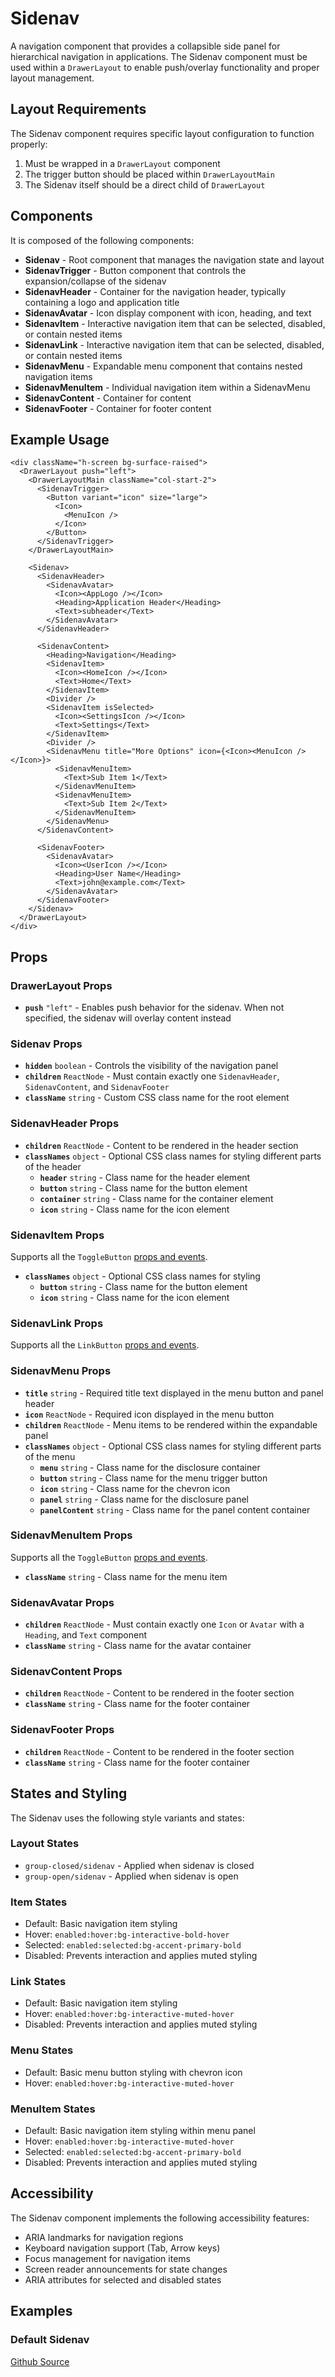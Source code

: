 

<Meta of={SidenavStories} />

# Sidenav

A navigation component that provides a collapsible side panel for hierarchical navigation in applications. The Sidenav component must be used within a `DrawerLayout` to enable push/overlay functionality and proper layout management.

## Layout Requirements

The Sidenav component requires specific layout configuration to function properly:

1. Must be wrapped in a `DrawerLayout` component
2. The trigger button should be placed within `DrawerLayoutMain`
3. The Sidenav itself should be a direct child of `DrawerLayout`

## Components

It is composed of the following components:
- **Sidenav** - Root component that manages the navigation state and layout
- **SidenavTrigger** - Button component that controls the expansion/collapse of the sidenav
- **SidenavHeader** - Container for the navigation header, typically containing a logo and application title
- **SidenavAvatar** - Icon display component with icon, heading, and text
- **SidenavItem** - Interactive navigation item that can be selected, disabled, or contain nested items
- **SidenavLink** - Interactive navigation item that can be selected, disabled, or contain nested items
- **SidenavMenu** - Expandable menu component that contains nested navigation items
- **SidenavMenuItem** - Individual navigation item within a SidenavMenu
- **SidenavContent** - Container for content
- **SidenavFooter** - Container for footer content

## Example Usage

```tsx
<div className="h-screen bg-surface-raised">
  <DrawerLayout push="left">
    <DrawerLayoutMain className="col-start-2">
      <SidenavTrigger>
        <Button variant="icon" size="large">
          <Icon>
            <MenuIcon />
          </Icon>
        </Button>
      </SidenavTrigger>
    </DrawerLayoutMain>

    <Sidenav>
      <SidenavHeader>
        <SidenavAvatar>
          <Icon><AppLogo /></Icon>
          <Heading>Application Header</Heading>
          <Text>subheader</Text>
        </SidenavAvatar>
      </SidenavHeader>

      <SidenavContent>
        <Heading>Navigation</Heading>
        <SidenavItem>
          <Icon><HomeIcon /></Icon>
          <Text>Home</Text>
        </SidenavItem>
        <Divider />
        <SidenavItem isSelected>
          <Icon><SettingsIcon /></Icon>
          <Text>Settings</Text>
        </SidenavItem>
        <Divider />
        <SidenavMenu title="More Options" icon={<Icon><MenuIcon /></Icon>}>
          <SidenavMenuItem>
            <Text>Sub Item 1</Text>
          </SidenavMenuItem>
          <SidenavMenuItem>
            <Text>Sub Item 2</Text>
          </SidenavMenuItem>
        </SidenavMenu>
      </SidenavContent>

      <SidenavFooter>
        <SidenavAvatar>
          <Icon><UserIcon /></Icon>
          <Heading>User Name</Heading>
          <Text>john@example.com</Text>
        </SidenavAvatar>
      </SidenavFooter>
    </Sidenav>
  </DrawerLayout>
</div>
```

## Props

### DrawerLayout Props
- **`push`** `"left"` - Enables push behavior for the sidenav. When not specified, the sidenav will overlay content instead

### Sidenav Props
- **`hidden`** `boolean` - Controls the visibility of the navigation panel
- **`children`** `ReactNode` - Must contain exactly one `SidenavHeader`, `SidenavContent`, and `SidenavFooter`
- **`className`** `string` - Custom CSS class name for the root element

### SidenavHeader Props
- **`children`** `ReactNode` - Content to be rendered in the header section
- **`classNames`** `object` - Optional CSS class names for styling different parts of the header
  - **`header`** `string` - Class name for the header element
  - **`button`** `string` - Class name for the button element
  - **`container`** `string` - Class name for the container element
  - **`icon`** `string` - Class name for the icon element

### SidenavItem Props
Supports all the `ToggleButton` [props and events](?path=/story/components-button--toggle).
- **`classNames`** `object` - Optional CSS class names for styling
  - **`button`** `string` - Class name for the button element
  - **`icon`** `string` - Class name for the icon element

### SidenavLink Props
Supports all the `LinkButton` [props and events](?path=/story/components-button--link).

### SidenavMenu Props
- **`title`** `string` - Required title text displayed in the menu button and panel header
- **`icon`** `ReactNode` - Required icon displayed in the menu button
- **`children`** `ReactNode` - Menu items to be rendered within the expandable panel
- **`classNames`** `object` - Optional CSS class names for styling different parts of the menu
  - **`menu`** `string` - Class name for the disclosure container
  - **`button`** `string` - Class name for the menu trigger button
  - **`icon`** `string` - Class name for the chevron icon
  - **`panel`** `string` - Class name for the disclosure panel
  - **`panelContent`** `string` - Class name for the panel content container

### SidenavMenuItem Props
Supports all the `ToggleButton` [props and events](?path=/story/components-button--toggle).
- **`className`** `string` - Class name for the menu item

### SidenavAvatar Props
- **`children`** `ReactNode` - Must contain exactly one `Icon` or `Avatar` with a `Heading`, and `Text` component
- **`className`** `string` - Class name for the avatar container

### SidenavContent Props
- **`children`** `ReactNode` - Content to be rendered in the footer section
- **`className`** `string` - Class name for the footer container

### SidenavFooter Props
- **`children`** `ReactNode` - Content to be rendered in the footer section
- **`className`** `string` - Class name for the footer container

## States and Styling

The Sidenav uses the following style variants and states:

### Layout States
- `group-closed/sidenav` - Applied when sidenav is closed
- `group-open/sidenav` - Applied when sidenav is open

### Item States
- Default: Basic navigation item styling
- Hover: `enabled:hover:bg-interactive-bold-hover`
- Selected: `enabled:selected:bg-accent-primary-bold`
- Disabled: Prevents interaction and applies muted styling

### Link States
- Default: Basic navigation item styling
- Hover: `enabled:hover:bg-interactive-muted-hover`
- Disabled: Prevents interaction and applies muted styling

### Menu States
- Default: Basic menu button styling with chevron icon
- Hover: `enabled:hover:bg-interactive-muted-hover`

### MenuItem States
- Default: Basic navigation item styling within menu panel
- Hover: `enabled:hover:bg-interactive-muted-hover`
- Selected: `enabled:selected:bg-accent-primary-bold`
- Disabled: Prevents interaction and applies muted styling

## Accessibility

The Sidenav component implements the following accessibility features:
- ARIA landmarks for navigation regions
- Keyboard navigation support (Tab, Arrow keys)
- Focus management for navigation items
- Screen reader announcements for state changes
- ARIA attributes for selected and disabled states

## Examples

### Default Sidenav
<Canvas of={SidenavStories.Default} />

[Github Source](https://github.com/gohypergiant/standard-toolkit/tree/main/design-toolkit/components/src/components/sidenav)


